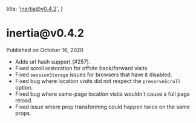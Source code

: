 
  title: 'inertia@v0.4.2',
}

<h1>inertia@v0.4.2</h1>

<div className="-mt-8 mb-12 text-base font-medium text-gray-600">Published on October 16, 2020</div>

- Adds url hash support (#257).
- Fixed scroll restoration for offsite back/forward visits.
- Fixed `sessionStorage` issues for browsers that have it disabled.
- Fixed bug where location visits did not respect the `preserveScroll` option.
- Fixed bug where same-page location visits wouldn't cause a full page reload.
- Fixed issue where prop transforming could happen twice on the same props.
